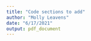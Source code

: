 ```yaml
---
title: "Code sections to add"
author: "Molly Leavens"
date: "6/17/2021"
output: pdf_document
---
```

